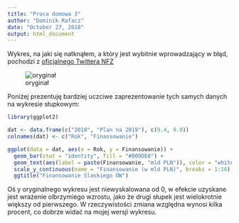 ```yaml
---
title: "Praca domowa 3"
author: "Dominik Rafacz"
date: "October 27, 2018"
output: html_document
---
```


Wykres, na jaki się natknąłem, a który jest wybitnie wprowadzający w błąd, pochodzi z [oficjalnego Twittera NFZ](https://twitter.com/NFZ_Centrala/status/1051821277562978304?fbclid=IwAR0hLehuZBFJ183Tx6lhBfT20V2_qfUzJebya_8nzB5L0L8XhN91aWV4_pk)

![oryginał](twitter.jpg)

Poniżej prezentuję bardziej uczciwe zaprezentowanie tych samych danych na wykresie słupkowym:

```r
library(ggplot2)

dat <- data.frame(c("2018", "Plan na 2019"), c(9.4, 9.9))
colnames(dat) <- c("Rok", "Finansowanie")

ggplot(data = dat, aes(x = Rok, y = Finansowanie)) +
  geom_bar(stat = "identity", fill = "#009DE0") +
  geom_text(aes(label = paste(Finansowanie, "mld PLN")), color = "white", nudge_y = -0.5, size = 5) +
  scale_y_continuous(name = "Finansowanie (w mld PLN)", breaks = 1:10) +
  ggtitle("Finansowanie Slaskiego OW")

```

Oś y oryginalnego wykresu jest niewyskalowana od 0, w efekcie uzyskane jest wrażenie olbrzymiego wzrostu, jako że drugi słupek jest wielokrotnie większy od pierwszego. W rzeczywistości zmiana względna wynosi kilka procent, co dobrze widać na mojej wersji wykresu.